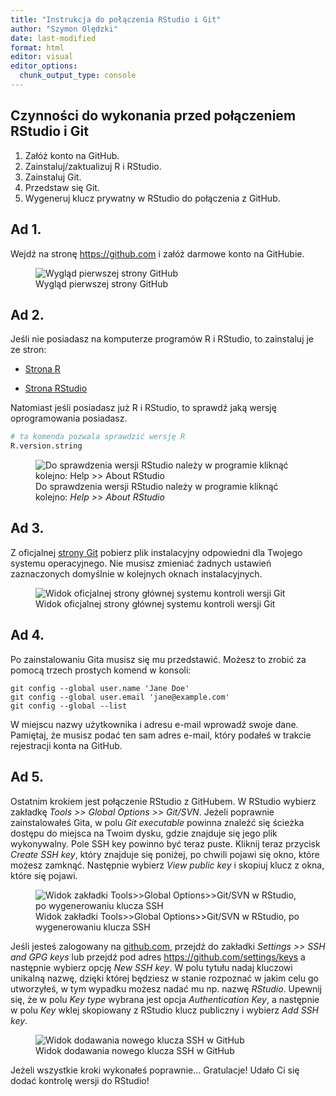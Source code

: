 ```yaml
---
title: "Instrukcja do połączenia RStudio i Git"
author: "Szymon Olędzki"
date: last-modified
format: html
editor: visual
editor_options: 
  chunk_output_type: console
---
```


## Czynności do wykonania przed połączeniem RStudio i Git

1.  Załóż konto na GitHub.
2.  Zainstaluj/zaktualizuj R i RStudio.
3.  Zainstaluj Git.
4.  Przedstaw się Git.
5.  Wygeneruj klucz prywatny w RStudio do połączenia z GitHub.

## Ad 1.

Wejdź na stronę <https://github.com> i załóż darmowe konto na GitHubie.

![Wygląd pierwszej strony GitHub](images/Screenshot_1.png)

## Ad 2.

Jeśli nie posiadasz na komputerze programów R i RStudio, to zainstaluj je ze stron:

-   [Strona R](http://r-project.org)

-   [Strona RStudio](http://rstudio.com)

Natomiast jeśli posiadasz już R i RStudio, to sprawdź jaką wersję oprogramowania posiadasz.

```r
# ta komenda pozwala sprawdzić wersję R
R.version.string
```

![Do sprawdzenia wersji RStudio należy w programie kliknąć kolejno: *Help \>\> About RStudio*](images/RStudio_do_instr.png)

## Ad 3.

Z oficjalnej [strony Git](https://git-scm.com/download/win) pobierz plik instalacyjny odpowiedni dla Twojego systemu operacyjnego. Nie musisz zmieniać żadnych ustawień zaznaczonych domyślnie w kolejnych oknach instalacyjnych.

![Widok oficjalnej strony głównej systemu kontroli wersji Git](images/Opera%20Zrzut%20ekranu_2022-11-29_201840_git-scm.com.png)

## Ad 4.

Po zainstalowaniu Gita musisz się mu przedstawić. Możesz to zrobić za pomocą trzech prostych komend w konsoli:

```
git config --global user.name 'Jane Doe'
git config --global user.email 'jane@example.com'
git config --global --list
```

W miejscu nazwy użytkownika i adresu e-mail wprowadź swoje dane. Pamiętaj, że musisz podać ten sam adres e-mail, który podałeś w trakcie rejestracji konta na GitHub.

## Ad 5.

Ostatnim krokiem jest połączenie RStudio z GitHubem. W RStudio wybierz zakładkę *Tools \>\> Global Options \>\> Git/SVN*. Jeżeli poprawnie zainstalowałeś Gita, w polu *Git executable* powinna znaleźć się ścieżka dostępu do miejsca na Twoim dysku, gdzie znajduje się jego plik wykonywalny. Pole SSH key powinno być teraz puste. Kliknij teraz przycisk *Create SSH key*, który znajduje się poniżej, po chwili pojawi się okno, które możesz zamknąć. Następnie wybierz *View public key* i skopiuj klucz z okna, które się pojawi.

![Widok zakładki Tools\>\>Global Options\>\>Git/SVN w RStudio, po wygenerowaniu klucza SSH](images/ssh.png)

Jeśli jesteś zalogowany na [github.com](github.com), przejdź do zakładki *Settings \>\> SSH and GPG keys* lub przejdź pod adres <https://github.com/settings/keys> a następnie wybierz opcję *New SSH key*. W polu tytułu nadaj kluczowi unikalną nazwę, dzięki której będziesz w stanie rozpoznać w jakim celu go utworzyłeś, w tym wypadku możesz nadać mu np. nazwę *RStudio*. Upewnij się, że w polu *Key type* wybrana jest opcja *Authentication Key*, a następnie w polu *Key* wklej skopiowany z RStudio klucz publiczny i wybierz *Add SSH key*.

![Widok dodawania nowego klucza SSH w GitHub](images/github_ssh.png)

Jeżeli wszystkie kroki wykonałeś poprawnie... Gratulacje! Udało Ci się dodać kontrolę wersji do RStudio!
